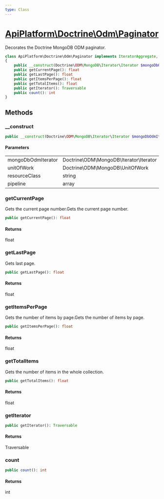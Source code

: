 ```yaml
---
type: Class
---
```


# [ApiPlatform\Doctrine\Odm\Paginator](/docs/v3.1/reference/Doctrine/Odm/Paginator)

Decorates the Doctrine MongoDB ODM paginator.


```php
class ApiPlatform\Doctrine\Odm\Paginator implements IteratorAggregate, `<a href="/docs/v3.1/reference/State/Pagination/PaginatorInterface">ApiPlatform\State\Pagination\PaginatorInterface</a>`, Traversable, Countable, `<a href="/docs/v3.1/reference/State/Pagination/PartialPaginatorInterface">ApiPlatform\State\Pagination\PartialPaginatorInterface</a>`
{
    public __construct(Doctrine\ODM\MongoDB\Iterator\Iterator $mongoDbOdmIterator, Doctrine\ODM\MongoDB\UnitOfWork $unitOfWork, string $resourceClass, array $pipeline)
    public getCurrentPage(): float
    public getLastPage(): float
    public getItemsPerPage(): float
    public getTotalItems(): float
    public getIterator(): Traversable
    public count(): int
}
```
## Methods

### __construct



```php
public __construct(Doctrine\ODM\MongoDB\Iterator\Iterator $mongoDbOdmIterator, Doctrine\ODM\MongoDB\UnitOfWork $unitOfWork, string $resourceClass, array $pipeline)
```

#### Parameters

<table><tbody>
<tr><td>mongoDbOdmIterator</td><td>Doctrine\ODM\MongoDB\Iterator\Iterator</td><td></td></tr><tr><td>unitOfWork</td><td>Doctrine\ODM\MongoDB\UnitOfWork</td><td></td></tr><tr><td>resourceClass</td><td>string</td><td></td></tr><tr><td>pipeline</td><td>array</td><td></td></tr>
</tbody>
</table>

### getCurrentPage

Gets the current page number.Gets the current page number.

```php
public getCurrentPage(): float
```

#### Returns

float

### getLastPage

Gets last page.

```php
public getLastPage(): float
```

#### Returns

float

### getItemsPerPage

Gets the number of items by page.Gets the number of items by page.

```php
public getItemsPerPage(): float
```

#### Returns

float

### getTotalItems

Gets the number of items in the whole collection.

```php
public getTotalItems(): float
```

#### Returns

float

### getIterator



```php
public getIterator(): Traversable
```

#### Returns

Traversable

### count



```php
public count(): int
```

#### Returns

int
